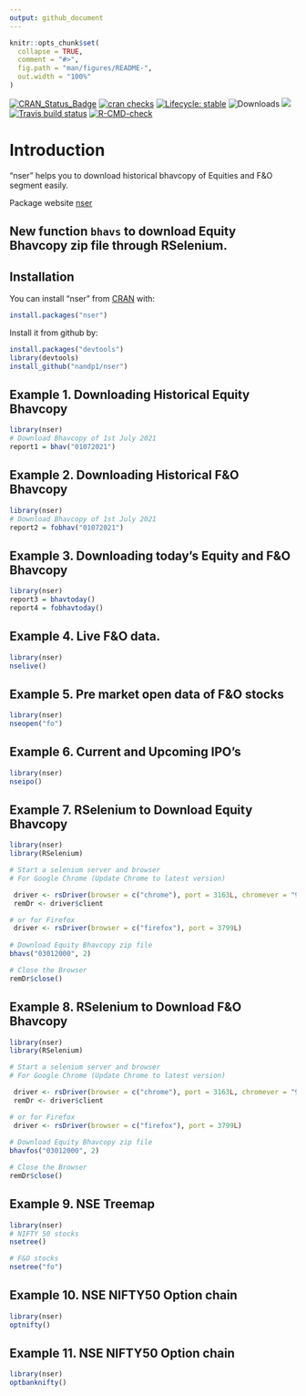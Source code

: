 ---
output: github_document
---

<!-- README.md is generated from README.Rmd. Please edit that file -->

```{r, include = FALSE}
knitr::opts_chunk$set(
  collapse = TRUE,
  comment = "#>",
  fig.path = "man/figures/README-",
  out.width = "100%"
)
```


<!-- badges: start -->
[![CRAN\_Status\_Badge](https://www.r-pkg.org/badges/version/nser)](https://cran.r-project.org/package=nser)
[![cran checks](https://cranchecks.info/badges/summary/nser)](https://cran.r-project.org/web/checks/check_results_nser.html)
[![Lifecycle: stable](https://img.shields.io/badge/lifecycle-stable-brightgreen.svg)](https://lifecycle.r-lib.org/articles/stages.html#stable-1)
![Downloads](http://cranlogs.r-pkg.org/badges/nser)
[![](https://cranlogs.r-pkg.org/badges/grand-total/nser)](https://cran.r-project.org/package=nser)
[![Travis build status](https://travis-ci.com/nandp1/nser.svg?branch=main)](https://travis-ci.com/nandp1/nser)
[![R-CMD-check](https://github.com/nandp1/nser/workflows/R-CMD-check/badge.svg)](https://github.com/nandp1/nser/actions)
<!-- badges: end -->

# Introduction

"nser" helps you to download historical bhavcopy of Equities and F&O segment easily. 

Package website [nser](https://nandp1.github.io/nser/)

## New function ```bhavs``` to download Equity Bhavcopy zip file through RSelenium. 

## Installation

You can install "nser" from [CRAN](https://cloud.r-project.org/web/packages/nser/index.html) with:

``` r
install.packages("nser")
```
Install it from github by:
``` r
install.packages("devtools")
library(devtools)
install_github("nandp1/nser")
```

## Example 1. Downloading Historical Equity Bhavcopy 

```{r example}
library(nser)
# Download Bhavcopy of 1st July 2021
report1 = bhav("01072021")
```

## Example 2. Downloading Historical F&O Bhavcopy 

```{r example}
library(nser)
# Download Bhavcopy of 1st July 2021
report2 = fobhav("01072021")
```
## Example 3. Downloading today's Equity and F&O Bhavcopy 
```{r example}
library(nser)
report3 = bhavtoday()
report4 = fobhavtoday()
```

## Example 4. Live F&O data.
``` r
library(nser)
nselive()
```

## Example 5. Pre market open data of F&O stocks
``` r
library(nser)
nseopen("fo")
```

## Example 6. Current and Upcoming IPO's
``` {r example}
library(nser)
nseipo()
```

## Example 7. RSelenium to Download Equity Bhavcopy
``` r
library(nser)
library(RSelenium)

# Start a selenium server and browser
# For Google Chrome (Update Chrome to latest version)

 driver <- rsDriver(browser = c("chrome"), port = 3163L, chromever = "91.0.4472.101")
 remDr <- driver$client

# or for Firefox
 driver <- rsDriver(browser = c("firefox"), port = 3799L)
 
# Download Equity Bhavcopy zip file
bhavs("03012000", 2)

# Close the Browser
remDr$close()

```

## Example 8. RSelenium to Download F&O Bhavcopy
``` r
library(nser)
library(RSelenium)

# Start a selenium server and browser
# For Google Chrome (Update Chrome to latest version)

 driver <- rsDriver(browser = c("chrome"), port = 3163L, chromever = "91.0.4472.101")
 remDr <- driver$client

# or for Firefox
 driver <- rsDriver(browser = c("firefox"), port = 3799L)
 
# Download Equity Bhavcopy zip file
bhavfos("03012000", 2)

# Close the Browser
remDr$close()

```

## Example 9. NSE Treemap 
``` r 
library(nser)
# NIFTY 50 stocks
nsetree()

# F&O stocks
nsetree("fo")
```

## Example 10. NSE NIFTY50 Option chain 
``` r 
library(nser)
optnifty()
```

## Example 11. NSE NIFTY50 Option chain 
``` r 
library(nser)
optbanknifty()
```
